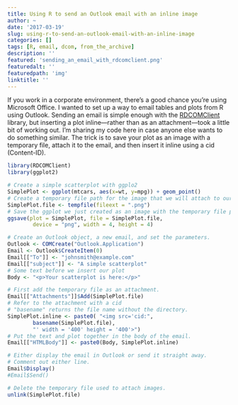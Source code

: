```yaml
---
title: Using R to send an Outlook email with an inline image
author: ~
date: '2017-03-19'
slug: using-r-to-send-an-outlook-email-with-an-inline-image
categories: []
tags: [R, email, dcom, from_the_archive]
description: ''
featured: 'sending_an_email_with_rdcomclient.png'
featuredalt: ''
featuredpath: 'img' 
linktitle: ''
---
```


If you work in a corporate environment, there's a good chance you're using 
Microsoft Office. I wanted to set up a way to email tables and plots from R 
using Outlook. Sending an email is simple enough with the <a href="http://www.omegahat.net/RDCOMClient/">RDCOMClient</a> library, but 
inserting a plot inline—rather than as an attachment—took a little bit of 
working out. I'm sharing my code here in case anyone else wants to do something 
similar. The trick is to save your plot as an image with a temporary file, 
attach it to the email, and then insert it inline using a cid (Content-ID).

```r
library(RDCOMClient)
library(ggplot2)

# Create a simple scatterplot with ggplo2
SimplePlot <- ggplot(mtcars, aes(x=wt, y=mpg)) + geom_point()
# Create a temporary file path for the image that we will attach to our email
SimplePlot.file <- tempfile(fileext = ".png")
# Save the ggplot we just created as an image with the temporary file path
ggsave(plot = SimplePlot, file = SimplePlot.file,
        device = "png", width = 4, height = 4)

# Create an Outlook object, a new email, and set the parameters.
Outlook <- COMCreate("Outlook.Application")
Email <- Outlook$CreateItem(0)
Email[["To"]] <- "johnsmith@example.com"
Email[["subject"]] <- "A simple scatterplot"
# Some text before we insert our plot
Body <- "<p>Your scatterplot is here:</p>"

# First add the temporary file as an attachment.
Email[["Attachments"]]$Add(SimplePlot.file)
# Refer to the attachment with a cid
# "basename" returns the file name without the directory.
SimplePlot.inline <- paste0( "<img src='cid:",
        basename(SimplePlot.file),
        "' width = '400' height = '400'>")
# Put the text and plot together in the body of the email.
Email[["HTMLBody"]] <- paste0(Body, SimplePlot.inline)

# Either display the email in Outlook or send it straight away.
# Comment out either line.
Email$Display()
#Email$Send()

# Delete the temporary file used to attach images.
unlink(SimplePlot.file)
```